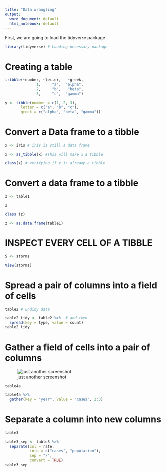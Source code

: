 ```yaml
---
title: "Data wrangling"
output:
  word_document: default
  html_notebook: default
---
```


First, we are going to load the tidyverse package 
.

```r
library(tidyverse) # Loading necessary package
```


# Creating a table
```r
tribble(~number, ~letter,   ~greek,
              1,     "a",  "alpha",
              2,     "b",   "beta",
              3,     "c",  "gamma")
```

```r
y <- tibble(number = c(1, 2, 3), 
       letter = c("a", "b", "c"),
       greek = c("alpha", "beta", "gamma"))
```

# Convert a Data frame to a tibble 

```r
x <- iris # iris is still a data frame
```

```r
x <- as_tibble(x) #This will make x a tibble
```

```r
class(x) # verifying if x is already a tibble
```

# Convert a data frame to a tibble

```r
z <- table1

```

```r
z
```


```r
class (z)
```

```r
z <- as.data.frame(table1)
```

# INSPECT EVERY CELL OF A TIBBLE

```r
S <- storms
```

```r
View(storms)
```


# Spread a pair of columns into a field of cells
```r
table2 # undidy data
```

```r
table2_tidy <- table2 %>%  # and then
  spread(key = type, value = count)
table2_tidy
```



# Gather a field of cells into a pair of columns

![just another screenshot](wide-to-long.png)

```r
table4a
```


```r
table4a %>% 
  gather(key = "year", value = "cases", 2:3)
```

# Separate a column into new columns

```r
table3
```

```r
table3_sep <- table3 %>%
  separate(col = rate, 
           into = c("cases", "population"), 
           sep = "/", 
           convert = TRUE)
table3_sep
```



